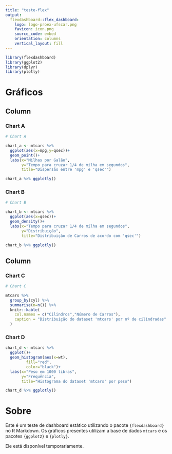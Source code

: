 ```yaml
---
title: "teste-flex"
output: 
  flexdashboard::flex_dashboard:
    logo: logo-proex-ufscar.png
    favicon: icon.png
    source_code: embed
    orientation: columns
    vertical_layout: fill
---
```


```r
library(flexdashboard)
library(ggplot2)
library(dplyr)
library(plotly)
```

Gráficos
================================================================

Column {data-width=650}
-----------------------------------------------------------------------

### Chart A

```r
# Chart A

chart_a <- mtcars %>% 
  ggplot(aes(x=mpg,y=qsec))+
  geom_point()+
  labs(x="Milhas por Galão",
       y="Tempo para cruzar 1/4 de milha em segundos",
       title="Dispersão entre 'mpg' e 'qsec'")

chart_a %>% ggplotly()

```

### Chart B

```r

# Chart B

chart_b <- mtcars %>% 
  ggplot(aes(x=qsec))+
  geom_density()+
  labs(x="Tempo para cruzar 1/4 de milha em segundos",
       y="Distribuição",
       title="Distribuição de Carros de acordo com 'qsec'")

chart_b %>% ggplotly()

```

Column {data-width=350}
-----------------------------------------------------------------------

### Chart C

```r

# Chart C

mtcars %>% 
  group_by(cyl) %>% 
  summarise(n=n()) %>% 
  knitr::kable(
    col.names = c("Cilindros","Número de Carros"),
    caption = "Distribuição do dataset 'mtcars' por nº de cilindradas"
  )

```

### Chart D

```r

chart_d <- mtcars %>% 
  ggplot()+
  geom_histogram(aes(x=wt),
         fill="red",
         color="black")+
  labs(x="Peso em 1000 libras",
       y="Frequência",
       title="Histograma do dataset 'mtcars' por peso")

chart_d %>% ggplotly()

```

Sobre
======================================================

Este é um teste de dashboard estático utilizando o pacote `{flexdashboard}` no R Markdown. Os gráficos presentes utilizam a base de dados `mtcars` e os pacotes `{ggplot2}` e `{plotly}`.

Ele está disponível temporariamente.
